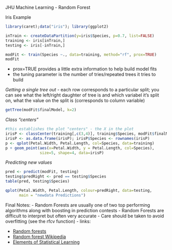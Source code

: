 JHU Machine Learning - Random Forest

Iris Example
```r
library(caret);data("iris"); library(ggplot2)

inTrain <- createDataPartition(y=iris$Species, p=0.7, list=FALSE)
training <- iris[inTrain,]
testing <- iris[-inTrain,]

modFit <- train(Species ~., data=training, method="rf", prox=TRUE)
modFit
```
- prox=TRUE provides a little extra information to help build model fits
- the tuning parameter is the number of tries/repeated trees it tries to build


*Getting a single tree out*
- each row corresponds to a particular split; you can see what the left/right daughter of tree is and which variabel it's split on, what the value on the split is (corresponds to column variable)
```r
getTree(modFit$finalModel, k=2) 
```

*Class "centers"*
```r
#this establishes the plot "centers" - the X in the plot
irisP <- classCenter(training[,c(3,4)], training$Species, modFit$finalModel$prox)
irisP <- as.data.frame(irisP); irisP$Species <- rownames(irisP)
p <- qplot(Petal.Width, Petal.Length, col=Species, data=training)
p + geom_point(aes(x=Petal.Width, y = Petal.Length, col=Species),
               size=5, shape=4, data=irisP)
```

*Predicting new values*
```r
pred <- predict(modFit, testing)
testing$predRight <- pred == testing$Species
table(pred, testing$Species)
```

```r
qplot(Petal.Width, Petal.Length, colour=predRight, data=testing, 
      main = "newdata Predictions")
```

Final Notes:
- Random Forests are usually one of two top performing algorithms along with boosting in prediction contests
- Random Forests are difficult to interpret but often very accurate
- Care should be taken to avoid overfitting (see the rfcv function)
- links:

* [Random forests](http://www.stat.berkeley.edu/~breiman/RandomForests/cc_home.htm)
* [Random forest Wikipedia](http://en.wikipedia.org/wiki/Random_forest)
* [Elements of Statistical Learning](http://www-stat.stanford.edu/~tibs/ElemStatLearn/)

